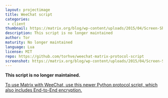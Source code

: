 ```yaml
---
layout: projectimage
title: WeeChat script
categories: 
 - client
thumbnail: https://matrix.org/blog/wp-content/uploads/2015/04/Screen-Shot-2015-04-22-at-21.43.01-400x284.png
description: This script is no longer maintained
author: Tor
maturity: No longer maintained
language: Lua
license: MIT
repo: https://github.com/torhve/weechat-matrix-protocol-script
screenshot: https://matrix.org/blog/wp-content/uploads/2015/04/Screen-Shot-2015-04-22-at-21.43.01.png
---
```


**This script is no longer maintained.**

[To use Matrix with WeeChat, use this newer Python protocol script, which also includes End-to-End encryption.](/docs/projects/client/weechat-matrix)
